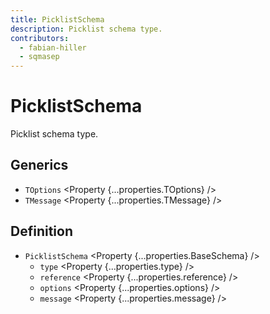 ```yaml
---
title: PicklistSchema
description: Picklist schema type.
contributors:
  - fabian-hiller
  - sqmasep
---
```



# PicklistSchema

Picklist schema type.

## Generics

- `TOptions` <Property {...properties.TOptions} />
- `TMessage` <Property {...properties.TMessage} />

## Definition

- `PicklistSchema` <Property {...properties.BaseSchema} />
  - `type` <Property {...properties.type} />
  - `reference` <Property {...properties.reference} />
  - `options` <Property {...properties.options} />
  - `message` <Property {...properties.message} />
